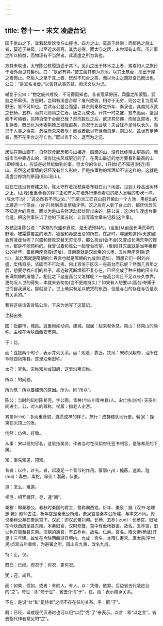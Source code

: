 ```yaml
---
---
---
```

title: 卷十一・宋文 凌虚台记
---

国于南山之下，宜若起居饮食与山接也。四方之山，莫高于终南；而都邑之丽山者，莫近于扶风。以至近求最高，其势必得。而太守之居，未尝知有山焉。虽非事之所以损益，而物理有不当然者。此凌虚之所为筑也。

方其未筑也，太守陈公杖履逍遥于其下。见山之出于林木之上者，累累如人之旅行于墙外而见其髻也。曰：“是必有异。”使工凿其前为方池，以其土筑台，高出于屋之檐而止。然后人之至于其上者，恍然不知台之高，而以为山之踊跃奋迅而出也。公曰：“是宜名凌虚。”以告其从事苏轼，而求文以为记。

轼复于公曰：“物之废兴成毁，不可得而知也。昔者荒草野田，霜露之所蒙翳，狐虺之所窜伏。方是时，岂知有凌虚台耶？废兴成毁，相寻于无穷，则台之复为荒草野田，皆不可知也。尝试与公登台而望，其东则秦穆之祈年、橐泉也，其南则汉武之长杨，五柞，而其北则隋之仁寿，唐之九成也。计其一时之盛，宏杰诡丽，坚固而不可动者，岂特百倍于台而已哉？然而数世之后，欲求其仿佛，而破瓦颓垣，无复存者，既已化为禾黍荆棘丘墟陇亩矣，而况于此台欤！夫台犹不足恃以长久，而况于人事之得丧，忽往而忽来者欤！而或者欲以夸世而自足，则过矣。盖世有足恃者，而不在乎台之存亡也。”既以言于公，退而为之记。

----------------

居住在南山脚下，自然饮食起居都与山接近。四面的山，没有比终南山更高的。而城市当中靠近山的，没有比扶风城更近的了。在离山最近的地方要看到最高的山(即终南山)，应该是必然能做到的事。但太守的住处，(开始)还不知道(附近)有山。虽然这对事情的好坏没有什么影响，但是按事物的常理却不该这样的，这就是凌虚台修筑的原因(用以观山)。

就在它还没有修建之前，陈太守杵着拐杖穿着布鞋在山下闲游，见到山峰高出树林之上，(山峰)重重叠叠的样子正如有人在墙外行走而看见的那人发髻的形状一样。(陈太守)说：“这必然有不同之处。”(于是)派工匠在山前开凿出一个方池，用挖出的土建造一个高台。(台子)修到高出屋檐才停。这之后有人到了台上的，都恍恍忽忽不知道台的高度，而以为是山突然活动起伏冒出来的。陈公说：这(台)叫凌虚台很合适。把这件事告诉了他的下属苏轼，让我写篇文章来记叙(这件事)。

苏轼回复陈公说：“事物的兴盛和衰败，是无法预料的。(这里)从前是长满荒草的野地，被霜露覆盖的地方，狐狸和毒蛇出没的所在。在那时，哪里知道(今天这里)会有凌虚台呢？兴盛和衰败交替无穷无尽，那么高台(会不会)又变成长满荒草的野地，都是不能预料的。我曾试着和陈公一起登台而望，(看到)其东面就是当年秦穆公的祈年、橐泉两座宫殿(遗址)，其南面就是汉武帝的长杨、五柞两座宫殿(遗址)，其北面就是隋朝的仁寿宫也就是唐朝的九成宫(遗址)。回想它们一时的兴盛，宏伟奇丽，坚固而不可动摇，何止百倍于区区一座高台而已呢？然而几百年之后，想要寻找它们的样子，却连破瓦断墙都不复存在，已经变成了种庄稼的田亩和长满荆棘的废墟了。相比之下这座高台又怎样呢？一座高台尚且不足以长久依靠，更何况人世的得失，本就来去匆匆(岂不更难持久)？如果有人想要以(高台)夸耀于世而自我满足，那就错了。世上确实有足以依凭的东西，但是与台的存在与否是没有关系的。”

我将这些话告诉陈公后，下来为他写了这篇记。

注释出处

国：指都市，城邑。这里用如动词，建城。起居：起来和休息。南山：终南山的简称。主峰在今陕西西安市南。

于：比。

而：连接两个句子，表示并列关系。丽：附着，靠近。扶风：宋称凤翔府，治所在今陕西凤翔县。这里沿用旧称。

太守：官名。宋称知州或知府，这里沿用旧称。

所以：的问题。

所为筑：所以要建筑的原因。所为，同“所以”。

陈公：当时的知府陈希亮，字公弼，青神(今四川青神县)人。宋仁宗(赵祯) 天圣年间进士。公，对人的尊称。杖履：指老人出游。

累累(léiléi)：多而重叠貌，连贯成串的样子。旅行：成群结队地行走。髻(jì)：挽束在头顶上的发。

恍然：仿佛，好像。

从事：宋以前的官名，这里指属员。作者当时在凤翔府任签书判官，是陈希亮的下属。

知：事先知道，预知。

昔者：以往，过去。者，起凑足一个音节的作用。蒙翳(-yì)：掩蔽，遮盖。虺(huǐ)：毒虫，毒蛇。窜伏：潜藏，伏匿。

岂：怎么，难道。

相寻：相互循环。寻，通“循”。

秦穆：即秦穆公，春秋时秦国的君主，曾称霸西戎。祈年、橐泉：据《汉书·地理志·雍》颜师古注，祈年宫是秦惠公所建，橐泉宫是秦孝公所建，与本文不同。传说秦穆公墓在橐泉宫下。汉武：即汉武帝刘彻。长杨、五柞(-zuò)：长杨宫，旧址在今陕西周至县东南。本秦旧官，汉时修葺。宫中有垂杨数亩，故名。五柞宫，旧址也在周至县东南。汉朝的离宫，有五柞树，故名。仁寿。宫名。隋文帝(杨坚)开皇十三年建。故址在今陕西麟游县境内。九成：宫名。本隋仁寿宫。唐太宗(李世民)贞观五年重修，为避署之所，因山有九重，改名九成。

特：止，仅。

既已：已经。而况于：何况，更何况。

犹：还，尚且。

而：如果，假如。或者：有的人，有人。以：凭借，依靠。后边省去代凌应台的“之”。夸世：即“夸于世”，省去介词“于”，在。而：表示顺承关系。

不在：是说“台”和“足恃者”之间不存在任何关系。乎：同“于”。

既：已经，译成现代汉语时也可以用“以后”或“了”来表示。以言：即“以之言”，省去指代作者意见的“之”。

